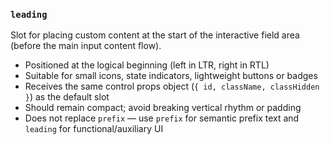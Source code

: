 ### `leading`

Slot for placing custom content at the start of the interactive field area (before the main input content flow).

- Positioned at the logical beginning (left in LTR, right in RTL)
- Suitable for small icons, state indicators, lightweight buttons or badges
- Receives the same control props object (`{ id, className, classHidden }`) as the default slot
- Should remain compact; avoid breaking vertical rhythm or padding
- Does not replace `prefix` — use `prefix` for semantic prefix text and `leading` for functional/auxiliary UI

